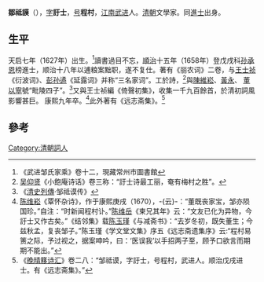 '''鄒祗謨'''（{{bd|1627年||1670年}}），[[表字|字]]'''訏士'''，[[号|号]]'''程村'''，[[江南省|江南]][[武进|武进]]人。[[清朝|清朝]]文學家。同[[進士|進士]]出身。

== 生平 ==
天启七年（1627年）出生。<ref>《武进邹氏家乘》卷十二，現藏常州市圖書館</ref>讀書過目不忘，[[順治|順治]]十五年（1658年）登戊戌科[[孙承恩|孙承恩]]榜進士，顺治十八年以逋粮案黜职，遂不复仕。著有《丽农词》二卷，与[[王士祯|王士祯]]《衍波词》、[[彭孙遹|彭孙遹]]《延露词》并称“三名家词”。工於詩，<ref>[[吴仰贤|吴仰贤]]《小飽庵诗话》卷三称：“訏士诗最工丽，奄有梅村之胜”。</ref>與[[陳維崧|陳維崧]]、[[黃永|黃永]]、 [[董以寧|董以寧]]號“毗陵四子”。<ref>《[[清史列傳|清史列傳]]·邹祗谟传》</ref>又與王士祯編《倚聲初集》，收集一千九百餘首，於清初詞風影響甚巨。 康熙九年卒。<ref>[[陈维崧|陈维崧]]《覃怀杂诗》，作于康熙庚戌（1670），-{云}-：“董既丧家宝，邹亦陨国珍。”自注：“时新闻程村讣。”[[陈维岳|陈维岳]]《柬兄其年》云：“文友已化为异物，今訏士又作古矣。”《结邻集》载[[陈玉瑾|陈玉瑾]]《与减斋书》：“去岁冬初，既失董生；今兹秋孟，复丧邹子。”陈玉瑾《学文堂文集》序五《远志斋遗集序》云:“程村易箦之际，予过视之，据案呻吟，曰：‘医误我’以手招两子至，顾予口欲言而期期不能出。”</ref>此外著有《远志斋集》。<ref>《[[晚晴簃诗汇|晚晴簃诗汇]]》卷二八：“邹祗谟，字訏士，号程村，武进人。顺治戊戌进士。有《远志斋集》。”</ref>

==參考==
{{reflist}}

{{順治十五年戊戌科殿試金榜}}
{{清代毗陵詩派}}
{{清代常州駢文家}}

{{Authority control}}

{{DEFAULTSORT:Zou鄒}}
[[Category:清朝詞人|Category:清朝詞人]]